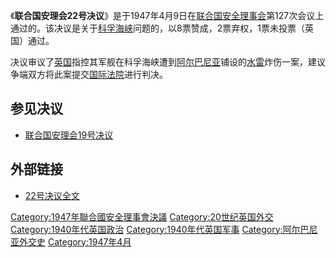 {{Infobox UN resolution
|number = 22
|organ = SC
|date = 4月9日
|year = 1947年
|meeting = 127
|code = S/324
|document = 
|for = 8
|abstention = 2
|presentnotvoting = 1
|against = 0
|subject = 科孚海峡事件
|result = 通过 
|image = 
|caption = 
}}
《'''联合国安理会22号决议'''》是于1947年4月9日在[[联合国安全理事会|联合国安全理事会]]第127次会议上通过的。该决议是关于[[科孚海峡|科孚海峡]]问题的，以8票赞成，2票弃权，1票未投票（英国）通过。

决议审议了[[英国|英国]]指控其军舰在科孚海峡遭到[[阿尔巴尼亚|阿尔巴尼亚]]铺设的[[水雷|水雷]]炸伤一案，建议争端双方将此案提交[[国际法院|国际法院]]进行判决。

==参见决议==
*[[联合国安理会19号决议|联合国安理会19号决议]]

==外部链接==
*[http://daccessdds.un.org/doc/RESOLUTION/GEN/NR0/042/40/IMG/NR004240.pdf?OpenElement 22号决议全文]{{dead link|date=2018年4月 |bot=InternetArchiveBot |fix-attempted=yes }}
{{UN-stub}}
{{UNSCR 1947}}
[[Category:1947年聯合國安全理事會決議|Category:1947年聯合國安全理事會決議]]
[[Category:20世纪英国外交|Category:20世纪英国外交]]
[[Category:1940年代英国政治|Category:1940年代英国政治]]
[[Category:1940年代英国军事|Category:1940年代英国军事]]
[[Category:阿尔巴尼亚外交史|Category:阿尔巴尼亚外交史]]
[[Category:1947年4月|Category:1947年4月]]